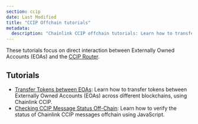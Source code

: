 ```yaml
---
section: ccip
date: Last Modified
title: "CCIP Offchain tutorials"
metadata:
  description: "Chainlink CCIP offchain tutorials: Learn how to transfer tokens between EOAs and check CCIP message status using JavaScript."
---
```


These tutorials focus on direct interaction between Externally Owned Accounts (EOAs) and the [CCIP Router](/ccip/architecture#router).

## Tutorials

- [Transfer Tokens between EOAs](/ccip/tutorials/evm/transfer-tokens-from-eoa): Learn how to transfer tokens between Externally Owned Accounts (EOAs) across different blockchains, using Chainlink CCIP.
- [Checking CCIP Message Status Off-Chain](/ccip/tutorials/evm/get-status-offchain): Learn how to verify the status of Chainlink CCIP messages offchain using JavaScript.
